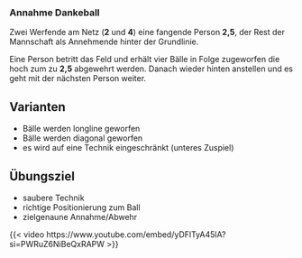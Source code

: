 ### Annahme Dankeball

Zwei Werfende am Netz (**2** und **4**) eine fangende Person **2,5**, der Rest der Mannschaft als Annehmende hinter der Grundlinie.

Eine Person betritt das Feld und erhält vier Bälle in Folge zugeworfen die hoch zum zu **2,5** abgewehrt werden. Danach wieder hinten anstellen und es geht mit der nächsten Person weiter.

:::{.callout-tip}
## Varianten
- Bälle werden longline geworfen
- Bälle werden diagonal geworfen
- es wird auf eine Technik eingeschränkt (unteres Zuspiel)
:::

:::{.callout-important}
## Übungsziel
- saubere Technik
- richtige Positionierung zum Ball
- zielgenaune Annahme/Abwehr
:::

{{< video https://www.youtube.com/embed/yDFlTyA45lA?si=PWRuZ6NiBeQxRAPW >}}
